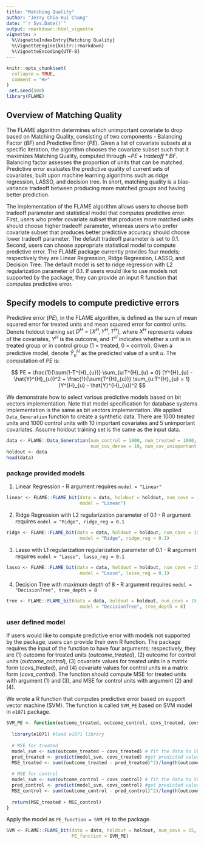 ```yaml
---
title: "Matching Quality"
author: "Jerry Chia-Rui Chang"
date: "`r Sys.Date()`"
output: rmarkdown::html_vignette
vignette: >
  %\VignetteIndexEntry{Matching Quality}
  %\VignetteEngine{knitr::rmarkdown}
  %\VignetteEncoding{UTF-8}
---
```


```r
knitr::opts_chunk$set(
  collapse = TRUE,
  comment = "#>"
)
 set.seed(500)
library(FLAME)
```


## Overview of Matching Quality

The FLAME algorithm determines which unimportant covariate to drop based on Matching Quality, consisting of two components - Balancing Factor ($BF$) and Predictive Error ($PE$). Given a list of covariate subsets at a specific iteration, the algorithm chooses the covariate subset such that it maximizes Matching Quality, computed through $-PE + tradeoff * BF$. Balancing factor assesses the proportion of units that can be matched. Predictive error evaluates the predictive quality of current sets of covariates, built upon machine learning algorithms such as ridge regression, LASSO, and decision tree. In short, matching quality is a bias-variance tradeoff between producing more matched groups and having better prediction.  

The implementation of the FLAME algorithm allows users to choose both tradeoff parameter and statistical model that computes predictive error. First, users who prefer covariate subset that produces more matched units should choose higher tradeoff parameter, whereas users who prefer covariate subset that produces better predictive accuracy should choose lower tradeoff parameter. The default tradeoff parameter is set to 0.1. Second, users can choose appropriate statistical model to compute predictive error. The FLAME package currently provides four models; respectively they are Linear Regression, Ridge Regression, LASSO, and Decision Tree. The default model is set to ridge regression with L2 regularization parameter of 0.1. If users would like to use models not supported by the package, they can provide an input R function that computes predictive error.

## Specify models to compute predictive errors

Predictive error ($PE$), in the FLAME algorithm, is defined as the sum of mean squared error for treated units and mean squared error for control units. Denote holdout training set $D^{H} = [X^{H}, Y^{H}, T^{H}]$, where $X^{H}$ represents values of the covariates, $Y^{H}$ is the outcome, and $T^{H}$ indicates whether a unit is in treated group or in control group (1 = treated, 0 = control). Given a predictive model, denote $\hat{Y}^{H}_{u}$ as the predicted value of a unit $u$. The computation of $PE$ is: 

$$
PE = \frac{1}{\sum(1-T^{H}_{u})} \sum_{u:T^{H}_{u} = 0} (Y^{H}_{u} - \hat{Y}^{H}_{u})^2 + \frac{1}{\sum(T^{H}_{u})} \sum_{u:T^{H}_{u} = 1} (Y^{H}_{u} - \hat{Y}^{H}_{u})^2
$$

\newline

We demonstrate how to select various predictive models based on bit vectors implementation. Note that model specification for database systems implementation is the same as bit vectors implementation. We applied `Data_Generation` function to create a synthetic data. There are 1000 treated units and 1000 control units with 10 important covariates and 5 unimportant covariates. Assume holdout training set is the same as the input data.  

```r
data <- FLAME::Data_Generation(num_control = 1000, num_treated = 1000,
                               num_cov_dense = 10, num_cov_unimportant = 5, U = 5)
holdout <- data 
head(data)
```

### package provided models

1. Linear Regression - R argument requires `model = "Linear"`  
```r
linear <- FLAME::FLAME_bit(data = data, holdout = holdout, num_covs = 15, covs_max_list = rep(2,15),
                           model = "Linear")
```

\newline

2. Ridge Regression with L2 regularization parameter of 0.1 - R argument requires `model = "Ridge", ridge_reg = 0.1`  
```r
ridge <- FLAME::FLAME_bit(data = data, holdout = holdout, num_covs = 15, covs_max_list = rep(2,15),
                           model = "Ridge", ridge_reg = 0.1)
```

\newline

3. Lasso with L1 regularization regularization parameter of 0.1 - R argument requires `model = "Lasso", lasso_reg = 0.1`  
```r
lasso <- FLAME::FLAME_bit(data = data, holdout = holdout, num_covs = 15, covs_max_list = rep(2,15),
                           model = "Lasso", lasso_reg = 0.1)
```

\newline

4. Decision Tree with maximum depth of 8 - R argument requires `model = "DecisionTree", tree_depth = 8`  
```r
tree <- FLAME::FLAME_bit(data = data, holdout = holdout, num_covs = 15, covs_max_list = rep(2,15),
                           model = "DecisionTree", tree_depth = 8)
```

### user defined model

If users would like to compute predictive error with models not supported by the package, users can provide their own R function. The package requires the input of the function to have four arguments; respectively, they are (1) outcome for treated units (*outcome_treated*), (2) outcome for control units (*outcome_control*), (3) covariate values for treated units in a matrix form (*covs_treated*), and (4) covariate values for control units in a matrix form (*covs_control*). The function should compute MSE for treated units with argument (1) and (3), and MSE for control units with argument (2) and (4). 

We wrote a R function that computes predictive error based on support vector machine (SVM). The function is called `SVM_PE` based on SVM model in `e1071` package.
```r
SVM_PE <- function(outcome_treated, outcome_control, covs_treated, covs_control) {
  
  library(e1071) #load e1071 library
  
  # MSE for treated
  model_svm <- svm(outcome_treated ~ covs_treated) # fit the data to SVM model
  pred_treated <- predict(model_svm, covs_treated) #get predicted values
  MSE_treated <- sum((outcome_treated - pred_treated)^2)/length(outcome_treated) # compute mean squared error
  
  # MSE for control
  model_svm <- svm(outcome_control ~ covs_control) # fit the data to SVM model
  pred_control <- predict(model_svm, covs_control) #get predicted values
  MSE_control <- sum((outcome_control - pred_control)^2)/length(outcome_control) # compute mean squared error
  
  return(MSE_treated + MSE_control)
}
```

\newline

Apply the model as `PE_function = SVM_PE` to the package.
```r
SVM <- FLAME::FLAME_bit(data = data, holdout = holdout, num_covs = 15, covs_max_list = rep(2,15), 
                        PE_function = SVM_PE)
```

